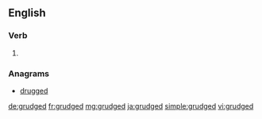 ==English==

===Verb===
{{head|en|verb form}}

# {{en-past of|grudge}}

===Anagrams===
* [[drugged#English|drugged]]

[[de:grudged]]
[[fr:grudged]]
[[mg:grudged]]
[[ja:grudged]]
[[simple:grudged]]
[[vi:grudged]]